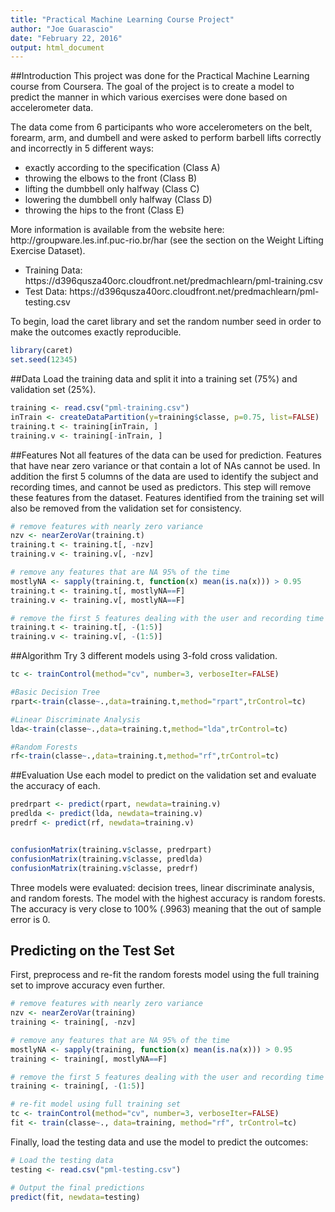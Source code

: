 ```yaml
---
title: "Practical Machine Learning Course Project"
author: "Joe Guarascio"
date: "February 22, 2016"
output: html_document
---
```


##Introduction
This project was done for the Practical Machine Learning course from Coursera.  The goal of the project is to create a model to predict the manner in which various exercises were done based on accelerometer data.

The data come from 6 participants who wore accelerometers on the belt, forearm, arm, and dumbell and were asked to perform barbell lifts correctly and incorrectly in 5 different ways:  

* exactly according to the specification (Class A)
* throwing the elbows to the front (Class B)
* lifting the dumbbell only halfway (Class C)
* lowering the dumbbell only halfway (Class D)
* throwing the hips to the front (Class E)

More information is available from the website here: http://groupware.les.inf.puc-rio.br/har (see the section on the Weight Lifting Exercise Dataset).

* Training Data:  https://d396qusza40orc.cloudfront.net/predmachlearn/pml-training.csv
* Test Data: https://d396qusza40orc.cloudfront.net/predmachlearn/pml-testing.csv

To begin, load the caret library and set the random number seed in order to make the outcomes exactly reproducible.

```r
library(caret)
set.seed(12345)
```

##Data
Load the training data and split it into a training set (75%) and validation set (25%).

```r
training <- read.csv("pml-training.csv")
inTrain <- createDataPartition(y=training$classe, p=0.75, list=FALSE)
training.t <- training[inTrain, ]
training.v <- training[-inTrain, ]
```

##Features
Not all features of the data can be used for prediction.  Features that have near zero variance or that contain a lot of NAs cannot be used.  In addition the first 5 columns of the data are used to identify the subject and recording times, and cannot be used as predictors.  This step will remove these features from the dataset. Features identified from the training set will also be removed from the validation set for consistency.

```r
# remove features with nearly zero variance
nzv <- nearZeroVar(training.t)
training.t <- training.t[, -nzv]
training.v <- training.v[, -nzv]

# remove any features that are NA 95% of the time
mostlyNA <- sapply(training.t, function(x) mean(is.na(x))) > 0.95
training.t <- training.t[, mostlyNA==F]
training.v <- training.v[, mostlyNA==F]

# remove the first 5 features dealing with the user and recording time
training.t <- training.t[, -(1:5)]
training.v <- training.v[, -(1:5)]
```

##Algorithm
Try 3 different models using 3-fold cross validation.

```r
tc <- trainControl(method="cv", number=3, verboseIter=FALSE)

#Basic Decision Tree
rpart<-train(classe~.,data=training.t,method="rpart",trControl=tc) 

#Linear Discriminate Analysis
lda<-train(classe~.,data=training.t,method="lda",trControl=tc) 

#Random Forests
rf<-train(classe~.,data=training.t,method="rf",trControl=tc) 
```             


##Evaluation
Use each model to predict on the validation set and evaluate the accuracy of each.

```r
predrpart <- predict(rpart, newdata=training.v)
predlda <- predict(lda, newdata=training.v)
predrf <- predict(rf, newdata=training.v)


confusionMatrix(training.v$classe, predrpart)
confusionMatrix(training.v$classe, predlda)
confusionMatrix(training.v$classe, predrf)
```

Three models were evaluated:  decision trees, linear discriminate analysis, and random forests.  The model with the highest accuracy is random forests.  The accuracy is very close to 100% (.9963) meaning that the out of sample error is 0. 


## Predicting on the Test Set
First, preprocess and re-fit the random forests model using the full training set to improve accuracy even further.

```r
# remove features with nearly zero variance
nzv <- nearZeroVar(training)
training <- training[, -nzv]

# remove any features that are NA 95% of the time
mostlyNA <- sapply(training, function(x) mean(is.na(x))) > 0.95
training <- training[, mostlyNA==F]

# remove the first 5 features dealing with the user and recording time
training <- training[, -(1:5)]

# re-fit model using full training set
tc <- trainControl(method="cv", number=3, verboseIter=FALSE)
fit <- train(classe~., data=training, method="rf", trControl=tc)
```


Finally, load the testing data and use the model to predict the outcomes:
```r
# Load the testing data
testing <- read.csv("pml-testing.csv")

# Output the final predictions
predict(fit, newdata=testing)
```
